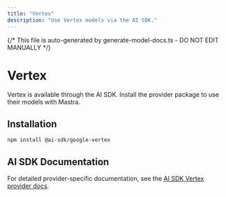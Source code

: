 ```yaml
---
title: "Vertex"
description: "Use Vertex models via the AI SDK."
---
```


{/* This file is auto-generated by generate-model-docs.ts - DO NOT EDIT MANUALLY */}

# Vertex

Vertex is available through the AI SDK. Install the provider package to use their models with Mastra.

## Installation

```bash
npm install @ai-sdk/google-vertex
```

## AI SDK Documentation

For detailed provider-specific documentation, see the [AI SDK Vertex provider docs](https://ai-sdk.dev/providers/ai-sdk-providers/google-vertex).
